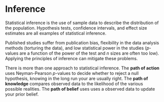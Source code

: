 # Inference

Statistical inference is the use of sample data to describe the distribution of the population. Hypothesis tests, confidence intervals, and effect size estimates are all examples of statistical inference. 

Published studies suffer from publication bias, flexibility in the data analysis methods (torturing the data), and low statistical power in the studies (*p*-values are a function of the power of the test and *n* sizes are often too low). Applying the principles of inference can mitigate these problems.

There is more than one approach to statistical inference. The **path of action** uses Neyman-Pearson *p*-values to decide whether to reject a null hypothesis, knowing in the long run your are usually right. The **path of knowledge** compares observed data to the likelihood of the various possible realities. The **path of belief** uses uses a observed data to update your prior belief.


